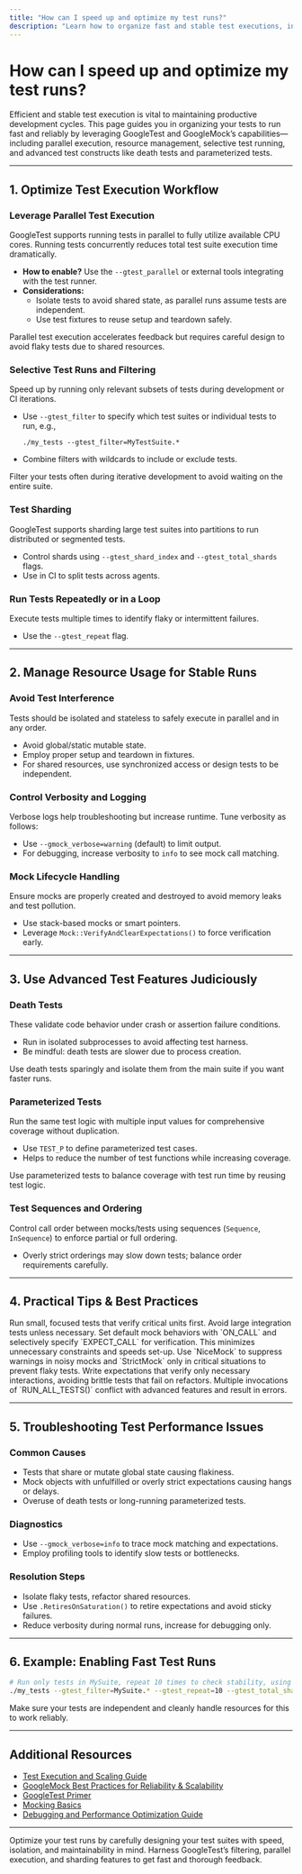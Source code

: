 ```yaml
---
title: "How can I speed up and optimize my test runs?"
description: "Learn how to organize fast and stable test executions, including advice on parallelization, resource usage, and leveraging features like death tests and parameterized tests for thorough yet efficient validation."
---
```


# How can I speed up and optimize my test runs?

Efficient and stable test execution is vital to maintaining productive development cycles. This page guides you in organizing your tests to run fast and reliably by leveraging GoogleTest and GoogleMock’s capabilities—including parallel execution, resource management, selective test running, and advanced test constructs like death tests and parameterized tests.

---

## 1. Optimize Test Execution Workflow

### Leverage Parallel Test Execution
GoogleTest supports running tests in parallel to fully utilize available CPU cores. Running tests concurrently reduces total test suite execution time dramatically.

- **How to enable?**
  Use the `--gtest_parallel` or external tools integrating with the test runner.
- **Considerations:**
  - Isolate tests to avoid shared state, as parallel runs assume tests are independent.
  - Use test fixtures to reuse setup and teardown safely.

<Tip>
Parallel test execution accelerates feedback but requires careful design to avoid flaky tests due to shared resources.
</Tip>

### Selective Test Runs and Filtering
Speed up by running only relevant subsets of tests during development or CI iterations.

- Use `--gtest_filter` to specify which test suites or individual tests to run, e.g.,
  ```
  ./my_tests --gtest_filter=MyTestSuite.*
  ```
- Combine filters with wildcards to include or exclude tests.

<Tip>
Filter your tests often during iterative development to avoid waiting on the entire suite.
</Tip>

### Test Sharding
GoogleTest supports sharding large test suites into partitions to run distributed or segmented tests.

- Control shards using `--gtest_shard_index` and `--gtest_total_shards` flags.
- Use in CI to split tests across agents.

### Run Tests Repeatedly or in a Loop
Execute tests multiple times to identify flaky or intermittent failures.

- Use the `--gtest_repeat` flag.

---

## 2. Manage Resource Usage for Stable Runs

### Avoid Test Interference
Tests should be isolated and stateless to safely execute in parallel and in any order.

- Avoid global/static mutable state.
- Employ proper setup and teardown in fixtures.
- For shared resources, use synchronized access or design tests to be independent.

### Control Verbosity and Logging
Verbose logs help troubleshooting but increase runtime. Tune verbosity as follows:

- Use `--gmock_verbose=warning` (default) to limit output.
- For debugging, increase verbosity to `info` to see mock call matching.

### Mock Lifecycle Handling
Ensure mocks are properly created and destroyed to avoid memory leaks and test pollution.

- Use stack-based mocks or smart pointers.
- Leverage `Mock::VerifyAndClearExpectations()` to force verification early.

---

## 3. Use Advanced Test Features Judiciously

### Death Tests
These validate code behavior under crash or assertion failure conditions.

- Run in isolated subprocesses to avoid affecting test harness.
- Be mindful: death tests are slower due to process creation.

<Tip>
Use death tests sparingly and isolate them from the main suite if you want faster runs.
</Tip>

### Parameterized Tests
Run the same test logic with multiple input values for comprehensive coverage without duplication.

- Use `TEST_P` to define parameterized test cases.
- Helps to reduce the number of test functions while increasing coverage.

<Tip>
Use parameterized tests to balance coverage with test run time by reusing test logic.
</Tip>

### Test Sequences and Ordering
Control call order between mocks/tests using sequences (`Sequence`, `InSequence`) to enforce partial or full ordering.

- Overly strict orderings may slow down tests; balance order requirements carefully.

---

## 4. Practical Tips & Best Practices

<AccordionGroup title="Common Tips to Speed Up Test Runs">
<Accordion title="Start with Fast, Targeted Tests">
Run small, focused tests that verify critical units first. Avoid large integration tests unless necessary.
</Accordion>
<Accordion title="Use ON_CALL for Default Behavior">
Set default mock behaviors with `ON_CALL` and selectively specify `EXPECT_CALL` for verification. This minimizes unnecessary constraints and speeds set-up.
</Accordion>
<Accordion title="Leverage Mock Strictness Levels">
Use `NiceMock` to suppress warnings in noisy mocks and `StrictMock` only in critical situations to prevent flaky tests.
</Accordion>
<Accordion title="Avoid Over-Specification of Expectations">
Write expectations that verify only necessary interactions, avoiding brittle tests that fail on refactors.
</Accordion>
<Accordion title="Run `RUN_ALL_TESTS()` Only Once">
Multiple invocations of `RUN_ALL_TESTS()` conflict with advanced features and result in errors.
</Accordion>
</AccordionGroup>

---

## 5. Troubleshooting Test Performance Issues

### Common Causes

- Tests that share or mutate global state causing flakiness.
- Mock objects with unfulfilled or overly strict expectations causing hangs or delays.
- Overuse of death tests or long-running parameterized tests.

### Diagnostics

- Use `--gmock_verbose=info` to trace mock matching and expectations.
- Employ profiling tools to identify slow tests or bottlenecks.

### Resolution Steps

- Isolate flaky tests, refactor shared resources.
- Use `.RetiresOnSaturation()` to retire expectations and avoid sticky failures.
- Reduce verbosity during normal runs, increase for debugging only.

---

## 6. Example: Enabling Fast Test Runs

```bash
# Run only tests in MySuite, repeat 10 times to check stability, using 4 shards parallelism
./my_tests --gtest_filter=MySuite.* --gtest_repeat=10 --gtest_total_shards=4 --gtest_shard_index=0
```

Make sure your tests are independent and cleanly handle resources for this to work reliably.

---

## Additional Resources

- [Test Execution and Scaling Guide](concepts/flexibility-and-integration/test-execution-and-scaling.mdx)
- [GoogleMock Best Practices for Reliability & Scalability](guides/best-practices/reliability-scalability.mdx)
- [GoogleTest Primer](docs/primer.md)
- [Mocking Basics](guides/getting-started/mocking-basics.mdx)
- [Debugging and Performance Optimization Guide](guides/best-practices/performance.mdx)

---

Optimize your test runs by carefully designing your test suites with speed, isolation, and maintainability in mind. Harness GoogleTest’s filtering, parallel execution, and sharding features to get fast and thorough feedback.


